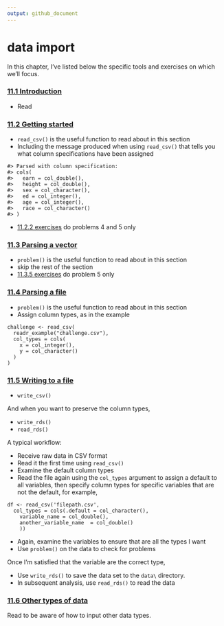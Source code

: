 ```yaml
---
output: github_document
--- 
```


# data import

In this chapter, I've listed below the specific tools and exercises on which we'll focus.  




### [11.1 Introduction](http://r4ds.had.co.nz/data-import.html#introduction-5)  

- Read



### [11.2 Getting started](http://r4ds.had.co.nz/data-import.html#getting-started) 

- `read_csv()` is the useful function to read about in this section 
- Including the message produced when using `read_csv()` that tells you what column specifications have been assigned  

```
#> Parsed with column specification:
#> cols(
#>   earn = col_double(),
#>   height = col_double(),
#>   sex = col_character(),
#>   ed = col_integer(),
#>   age = col_integer(),
#>   race = col_character()
#> )
```

- [11.2.2 exercises](http://r4ds.had.co.nz/data-import.html#exercises-19) do problems 4 and 5 only 




### [11.3 Parsing a vector](http://r4ds.had.co.nz/data-import.html#parsing-a-vector) 

- `problem()` is the useful function to read about in this section 
- skip the rest of the section 
- [11.3.5 exercises](http://r4ds.had.co.nz/data-import.html#exercises-20) do problem 5 only 


### [11.4 Parsing a file](http://r4ds.had.co.nz/data-import.html#parsing-a-file)  
- `problem()` is the useful function to read about in this section 
- Assign column types, as in the example

```
challenge <- read_csv(
  readr_example("challenge.csv"), 
  col_types = cols(
    x = col_integer(),
    y = col_character()
  )
)
```

### [11.5 Writing to a file](http://r4ds.had.co.nz/data-import.html#writing-to-a-file)  

- `write_csv()` 

And when you want to preserve the column types, 

- `write_rds()` 
- `read_rds()` 

A typical workflow: 

- Receive raw data in CSV format  
- Read it the first time using `read_csv()` 
- Examine the default column types 
- Read the file again using the `col_types` argument to assign a default to all variables, then specify column types for specific variables that are not the default, for example, 

```
df <- read_csv('filepath.csv',
  col_types = cols(.default = col_character(),
  	variable_name = col_double(),
  	another_variable_name  = col_double()
    ))
```

- Again, examine the variables to ensure that are all the types I want 
- Use `problem()` on the data to check for problems 


Once I'm satisfied that the variable are the correct type, 

- Use `write_rds()` to save the data set to the `data\` directory. 
- In subsequent analysis, use `read_rds()` to read the data





### [11.6 Other types of data](http://r4ds.had.co.nz/data-import.html#other-types-of-data) 

Read to be aware of how to input other data types. 


